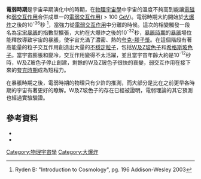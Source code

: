 '''電弱時期'''是宇宙早期演化中的時期，在[[物理宇宙學|物理宇宙學]]中宇宙的溫度不夠高到能讓[[電磁|電磁]]和[[弱交互作用|弱交互作用]]合併成單一的[[電弱交互作用|電弱交互作用]]( > 100 [[GeV|GeV]])。電弱時期大約開始於[[大爆炸|大爆炸]]之後的10<sup>-36</sup>秒
<ref> Ryden B: "Introduction to Cosmology", pg. 196 Addison-Wesley 2003 </ref>，當強力從[[電弱交互作用|電弱交互作用]]中分離的時候。這次的相變觸發一段名為[[宇宙暴脹|宇宙暴脹]]的指數型擴張，大約在大爆炸之後的10<sup>-32</sup>秒，[[暴脹時期|暴脹時期]]的[[暴脹|暴脹]]場位能釋放導致宇宙的暴脹，使宇宙充滿了濃密、熱的[[夸克-膠子漿|夸克-膠子漿]]。在這個階段有著高能量的粒子交互作用創造出大量的[[不穩定粒子|不穩定粒子]]，包括[[W及Z玻色子|W及Z玻色子]]和[[希格斯玻色子|希格斯玻色子]]。當宇宙膨脹和變冷，交互作用變得不太活躍，並且當宇宙年齡大約是10<sup>-12</sup>秒時，W及Z玻色子停止創建，剩餘的W及Z玻色子很快的衰變，弱交互作用在接下來的[[夸克時期|夸克時期]]成為短程力。

在暴脹時期之後，電弱時期的物理只有少許的推測，而大部分是比在之前更早各時期的宇宙有著更好的瞭解。W及Z玻色子的存在已經被證明，電弱理論的其它預測也經過實驗驗證。

== 參考資料 ==
{{reflist}}
{{refbegin}}
*{{cite book | last = Allday | first = Jonathan | title = Quarks, Leptons and the Big Bang | publisher = Second Edition | date = 2002 | isbn = 978-0750308069 }}
*{{cite book | last = Greene | first = Brian | authorlink = Brian Greene | title = The Fabric of the Cosmos: Space, Time and the Texture of Reality | publisher = Penguin Books Ltd. | date = 2005 | isbn = 978-0141011110 }}
{{refend}}

{{Big Bang timeline}}

[[Category:物理宇宙學|Category:物理宇宙學]]
[[Category:大爆炸|Category:大爆炸]]